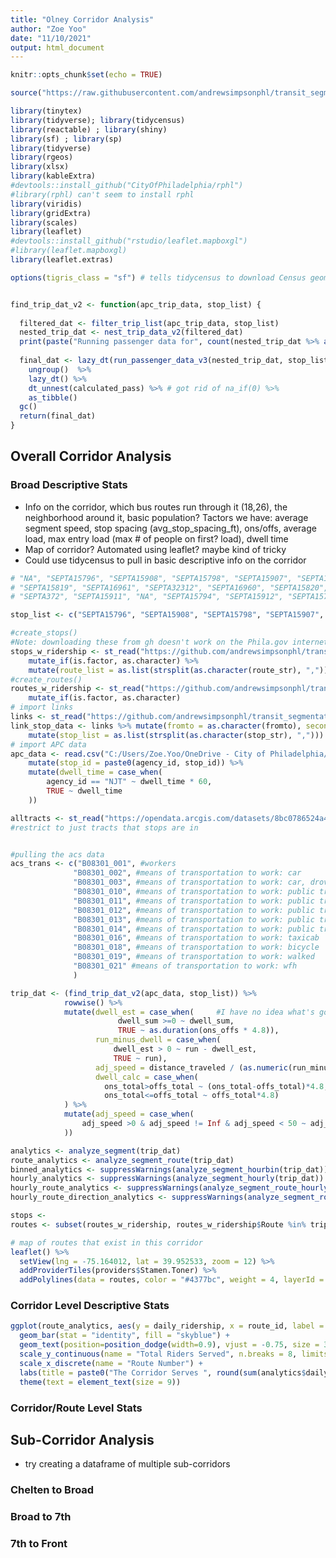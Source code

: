 ```yaml
---
title: "Olney Corridor Analysis"
author: "Zoe Yoo"
date: "11/10/2021"
output: html_document
---
```


```r
knitr::opts_chunk$set(echo = TRUE)

source("https://raw.githubusercontent.com/andrewsimpsonphl/transit_segmentation/master/code/segmentation_code.R")

library(tinytex)
library(tidyverse); library(tidycensus)
library(reactable) ; library(shiny)
library(sf) ; library(sp)
library(tidyverse)
library(rgeos)
library(xlsx)
library(kableExtra)
#devtools::install_github("CityOfPhiladelphia/rphl")
#library(rphl) can't seem to install rphl
library(viridis)
library(gridExtra)
library(scales)
library(leaflet)
#devtools::install_github("rstudio/leaflet.mapboxgl")
#library(leaflet.mapboxgl)
library(leaflet.extras)

options(tigris_class = "sf") # tells tidycensus to download Census geometries in the sf or Simple Feature format


find_trip_dat_v2 <- function(apc_trip_data, stop_list) {
  
  filtered_dat <- filter_trip_list(apc_trip_data, stop_list)
  nested_trip_dat <- nest_trip_data_v2(filtered_dat)
  print(paste("Running passenger data for", count(nested_trip_dat %>% as_tibble()), "trips", sep = " "))
  
  final_dat <- lazy_dt(run_passenger_data_v3(nested_trip_dat, stop_list)) %>%
    ungroup()  %>%
    lazy_dt() %>%
    dt_unnest(calculated_pass) %>% # got rid of na_if(0) %>% 
    as_tibble()
  gc()
  return(final_dat)
}


```


## Overall Corridor Analysis

### Broad Descriptive Stats
* Info on the corridor, which bus routes run through it (18,26), the neighborhood around it, basic population?
Tactors we have: average segment speed, stop spacing (avg_stop_spacing_ft), ons/offs, average load, max entry load (max # of people on first? load), dwell time
* Map of corridor? Automated using leaflet? maybe kind of tricky
* Could use tidycensus to pull in basic descriptive info on the corridor

```r
# "NA", "SEPTA15796", "SEPTA15908", "SEPTA15798", "SEPTA15907", "SEPTA15799", "SEPTA28699", "SEPTA15800", "SEPTA16966", "SEPTA15814", "SEPTA16965", "SEPTA381","SEPTA15795", "SEPTA373","SEPTA382","SEPTA15910" # Broad-7th
# "SEPTA15819", "SEPTA16961", "SEPTA32312", "SEPTA16960", "SEPTA15820", "SEPTA16959", "SEPTA15822", "SEPTA15697", "SEPTA15899", "SEPTA15818", "SEPTA16962", "SEPTA16963", "SEPTA15815", "SEPTA16964", "SEPTA15817" # 7th-Front
# "SEPTA372", "SEPTA15911", "NA", "SEPTA15794", "SEPTA15912", "SEPTA15789", "SEPTA15915", "SEPTA15586", "SEPTA15793", "SEPTA15913", "SEPTA15791", "SEPTA15914", "SEPTA15792", "SEPTA15786", "SEPTA15916", "SEPTA15782", "SEPTA15917", "SEPTA15587", "SEPTA16979", "SEPTA15779", "SEPTA15918", "SEPTA15919" #Chelten-Broad

stop_list <- c("SEPTA15796", "SEPTA15908", "SEPTA15798", "SEPTA15907", "SEPTA15799", "SEPTA28699", "SEPTA15800", "SEPTA16966", "SEPTA15814", "SEPTA16965", "SEPTA381","SEPTA15795", "SEPTA373","SEPTA382","SEPTA15910","SEPTA15819", "SEPTA16961", "SEPTA32312", "SEPTA16960", "SEPTA15820", "SEPTA16959", "SEPTA15822", "SEPTA15697", "SEPTA15899", "SEPTA15818", "SEPTA16962", "SEPTA16963", "SEPTA15815", "SEPTA16964", "SEPTA15817","SEPTA372", "SEPTA15911", "SEPTA15794", "SEPTA15912", "SEPTA15789", "SEPTA15915", "SEPTA15586", "SEPTA15793", "SEPTA15913", "SEPTA15791", "SEPTA15914", "SEPTA15792", "SEPTA15786", "SEPTA15916", "SEPTA15782", "SEPTA15917", "SEPTA15587", "SEPTA16979", "SEPTA15779", "SEPTA15918", "SEPTA15919")

#create_stops()
#Note: downloading these from gh doesn't work on the Phila.gov internet for whatever reason
stops_w_ridership <- st_read("https://github.com/andrewsimpsonphl/transit_segmentation/raw/master/data/stops_ridership.geojson") %>% 
    mutate_if(is.factor, as.character) %>% 
    mutate(route_list = as.list(strsplit(as.character(route_str), ",")))
#create_routes()
routes_w_ridership <- st_read("https://github.com/andrewsimpsonphl/transit_segmentation/raw/master/data/routes_ridership.geojson") %>% 
    mutate_if(is.factor, as.character)
# import links
links <- st_read("https://github.com/andrewsimpsonphl/transit_segmentation/raw/master/data/links_with_stops.geojson") 
link_stop_data <- links %>% mutate(fromto = as.character(fromto), secondLocationID = as.character(secondLocationID)) %>% 
    mutate(stop_list = as.list(strsplit(as.character(stop_str), ","))) 
# import APC data
apc_data <- read.csv("C:/Users/Zoe.Yoo/OneDrive - City of Philadelphia/transit_segmentation/data/combined_apc_dataset.csv") %>%  
    mutate(stop_id = paste0(agency_id, stop_id)) %>% 
    mutate(dwell_time = case_when(
        agency_id == "NJT" ~ dwell_time * 60,
        TRUE ~ dwell_time
    ))

alltracts <- st_read("https://opendata.arcgis.com/datasets/8bc0786524a4486bb3cf0f9862ad0fbf_0.geojson")
#restrict to just tracts that stops are in


#pulling the acs data
acs_trans <- c("B08301_001", #workers
              "B08301_002", #means of transportation to work: car
              "B08301_003", #means of transportation to work: car, drove alone
              "B08301_010", #means of transportation to work: public transit
              "B08301_011", #means of transportation to work: public transit, bus
              "B08301_012", #means of transportation to work: public transit, subway
              "B08301_013", #means of transportation to work: public transit, commuter rail
              "B08301_014", #means of transportation to work: public transit, light rail/trolley
              "B08301_016", #means of transportation to work: taxicab
              "B08301_018", #means of transportation to work: bicycle
              "B08301_019", #means of transportation to work: walked
              "B08301_021" #means of transportation to work: wfh
              )

trip_dat <- (find_trip_dat_v2(apc_data, stop_list)) %>% 
            rowwise() %>% 
            mutate(dwell_est = case_when(     #I have no idea what's going on here so I'm going to try to create a simple variable below
                        dwell_sum >=0 ~ dwell_sum,
                        TRUE ~ as.duration(ons_offs * 4.8)),
                   run_minus_dwell = case_when(
                       dwell_est > 0 ~ run - dwell_est,
                       TRUE ~ run),
                   adj_speed = distance_traveled / (as.numeric(run_minus_dwell) / 60 / 60),
                   dwell_calc = case_when(
                     ons_total>offs_total ~ (ons_total-offs_total)*4.8,
                     ons_total<=offs_total ~ offs_total*4.8)
            ) %>% 
            mutate(adj_speed = case_when(
                adj_speed >0 & adj_speed != Inf & adj_speed < 50 ~ adj_speed
            ))

analytics <- analyze_segment(trip_dat)
route_analytics <- analyze_segment_route(trip_dat)
binned_analytics <- suppressWarnings(analyze_segment_hourbin(trip_dat))
hourly_analytics <- suppressWarnings(analyze_segment_hourly(trip_dat))
hourly_route_analytics <- suppressWarnings(analyze_segment_route_hourly(trip_dat))
hourly_route_direction_analytics <- suppressWarnings(analyze_segment_route_direction_hourly(trip_dat))


```

```r

stops <- 
routes <- subset(routes_w_ridership, routes_w_ridership$Route %in% trip_dat$route_id)

# map of routes that exist in this corridor
leaflet() %>% 
  setView(lng = -75.164012, lat = 39.952533, zoom = 12) %>% 
  addProviderTiles(providers$Stamen.Toner) %>% 
  addPolylines(data = routes, color = "#4377bc", weight = 4, layerId = link_stop_data$fromto, opacity = 0.5)
```

### Corridor Level Descriptive Stats

```r

ggplot(route_analytics, aes(y = daily_ridership, x = route_id, label = daily_ridership)) + 
  geom_bar(stat = "identity", fill = "skyblue") +
  geom_text(position=position_dodge(width=0.9), vjust = -0.75, size = 3) +
  scale_y_continuous(name = "Total Riders Served", n.breaks = 8, limits = c(0, max(route_analytics$daily_ridership) * 1.1)) + 
  scale_x_discrete(name = "Route Number") + 
  labs(title = paste0("The Corridor Serves ", round(sum(analytics$daily_ridership)), " Riders per Day")) +
  theme(text = element_text(size = 9))

```


### Corridor/Route Level Stats


## Sub-Corridor Analysis

* try creating a dataframe of multiple sub-corridors

### Chelten to Broad



### Broad to 7th


### 7th to Front


